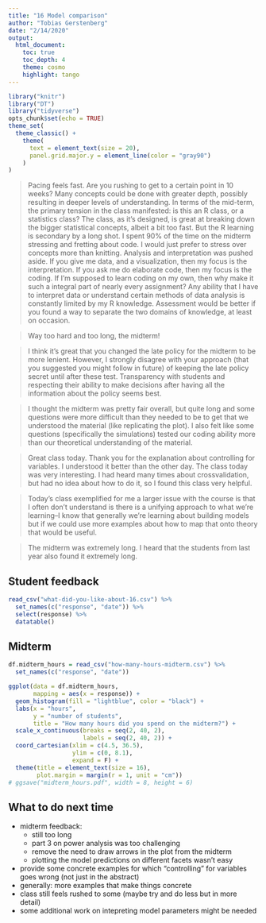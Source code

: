 ```yaml
---
title: "16 Model comparison"
author: "Tobias Gerstenberg"
date: "2/14/2020"
output: 
  html_document:
    toc: true
    toc_depth: 4
    theme: cosmo
    highlight: tango
---
```


```r
library("knitr")
library("DT")
library("tidyverse")
opts_chunk$set(echo = TRUE)
theme_set(
  theme_classic() + 
    theme(
      text = element_text(size = 20),
      panel.grid.major.y = element_line(color = "gray90")
    ) 
)
```

> Pacing feels fast. Are you rushing to get to a certain point in 10 weeks? Many concepts could be done with greater depth, possibly resulting in deeper levels of understanding. In terms of the mid-term, the primary tension in the class manifested: is this an R class, or a statistics class? The class, as it's designed, is great at breaking down the bigger statistical concepts, albeit a bit too fast. But the R learning is secondary by a long shot. I spent 90% of the time on the midterm stressing and fretting about code. I would just prefer to stress over concepts more than knitting. Analysis and interpretation was pushed aside. If you give me data, and a visualization, then my focus is the interpretation. If you ask me do elaborate code, then my focus is the coding. If I'm supposed to learn coding on my own, then why make it such a integral part of nearly every assignment? Any ability that I have to interpret data or understand certain methods of data analysis is constantly limited by my R knowledge. Assessment would be better if you found a way to separate the two domains of knowledge, at least on occasion.

> Way too hard and too long, the midterm!

> I think it's great that you changed the late policy for the midterm to be more lenient. However, I strongly disagree with your approach (that you suggested you might follow in future) of keeping the late policy secret until after these test. Transparency with students and respecting their ability to make decisions after having all the information about the policy seems best.

> I thought the midterm was pretty fair overall, but quite long and some questions were more difficult than they needed to be to get that we understood the material (like replicating the plot). I also felt like some questions (specifically the simulations) tested our coding ability more than our theoretical understanding of the material.

> Great class today. Thank you for the explanation about controlling for variables. I understood it better than the other day. The class today was very interesting. I had heard many times about crossvalidation, but had no idea about how to do it, so I found this class very helpful.

> Today's class exemplified for me a larger issue with the course is that I often don't understand is there is a unifying approach to what we're learning--I know that generally we're learning about building models but if we could use more examples about how to map that onto theory that would be useful.

> The midterm was extremely long. I heard that the students from last year also found it extremely long.

## Student feedback 

```r
read_csv("what-did-you-like-about-16.csv") %>% 
  set_names(c("response", "date")) %>% 
  select(response) %>% 
  datatable()
```

## Midterm

```r
df.midterm_hours = read_csv("how-many-hours-midterm.csv") %>%
  set_names(c("response", "date"))

ggplot(data = df.midterm_hours,
       mapping = aes(x = response)) + 
  geom_histogram(fill = "lightblue", color = "black") +
  labs(x = "hours",
       y = "number of students",
       title = "How many hours did you spend on the midterm?") +
  scale_x_continuous(breaks = seq(2, 40, 2),
                     labels = seq(2, 40, 2)) +
  coord_cartesian(xlim = c(4.5, 36.5),
                  ylim = c(0, 8.1),
                  expand = F) + 
  theme(title = element_text(size = 16),
        plot.margin = margin(r = 1, unit = "cm"))
# ggsave("midterm_hours.pdf", width = 8, height = 6)
```


## What to do next time

- midterm feedback: 
  - still too long 
  - part 3 on power analysis was too challenging 
  - remove the need to draw arrows in the plot from the midterm
  - plotting the model predictions on different facets wasn't easy 
- provide some concrete examples for which "controlling" for variables goes wrong (not just in the abstract)
- generally: more examples that make things concrete 
- class still feels rushed to some (maybe try and do less but in more detail)
- some additional work on intepreting model parameters might be needed 

